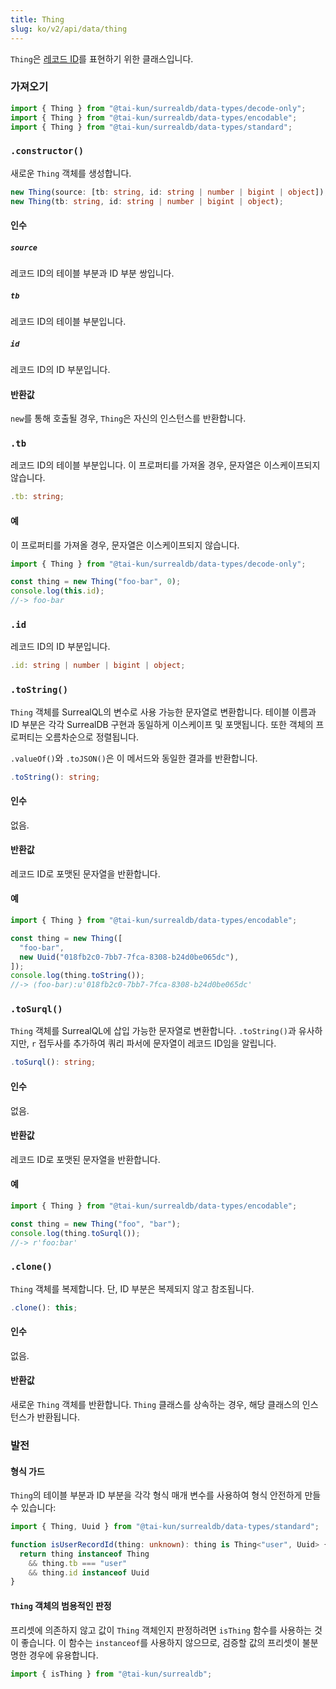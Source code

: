 ```yaml
---
title: Thing
slug: ko/v2/api/data/thing
---
```



`Thing`은 [레코드 ID](https://surrealdb.com/docs/surrealql/datamodel/ids)를 표현하기 위한 클래스입니다.

### 가져오기

```ts
import { Thing } from "@tai-kun/surrealdb/data-types/decode-only";
import { Thing } from "@tai-kun/surrealdb/data-types/encodable";
import { Thing } from "@tai-kun/surrealdb/data-types/standard";
```

### `.constructor()`

새로운 `Thing` 객체를 생성합니다.

```ts
new Thing(source: [tb: string, id: string | number | bigint | object]);
new Thing(tb: string, id: string | number | bigint | object);
```

#### 인수

##### `source`

레코드 ID의 테이블 부분과 ID 부분 쌍입니다.

##### `tb`

레코드 ID의 테이블 부분입니다.

##### `id`

레코드 ID의 ID 부분입니다.

#### 반환값

`new`를 통해 호출될 경우, `Thing`은 자신의 인스턴스를 반환합니다.

### `.tb` <Badge variant="instance" /><Badge variant="property" /><Badge variant="decodeonly" />

레코드 ID의 테이블 부분입니다. 이 프로퍼티를 가져올 경우, 문자열은 이스케이프되지 않습니다.

```ts
.tb: string;
```

#### 예

이 프로퍼티를 가져올 경우, 문자열은 이스케이프되지 않습니다.

```ts
import { Thing } from "@tai-kun/surrealdb/data-types/decode-only";

const thing = new Thing("foo-bar", 0);
console.log(this.id);
//-> foo-bar
```

### `.id` <Badge variant="instance" /><Badge variant="property" /><Badge variant="decodeonly" />

레코드 ID의 ID 부분입니다.

```ts
.id: string | number | bigint | object;
```

### `.toString()` <Badge variant="instance" /><Badge variant="method" /><Badge variant="encodable" />

`Thing` 객체를 SurrealQL의 변수로 사용 가능한 문자열로 변환합니다. 테이블 이름과 ID 부분은 각각 SurrealDB 구현과 동일하게 이스케이프 및 포맷됩니다. 또한 객체의 프로퍼티는 오름차순으로 정렬됩니다.

`.valueOf()`와 `.toJSON()`은 이 메서드와 동일한 결과를 반환합니다.

```ts
.toString(): string;
```

#### 인수

없음.

#### 반환값

레코드 ID로 포맷된 문자열을 반환합니다.

#### 예

```ts
import { Thing } from "@tai-kun/surrealdb/data-types/encodable";

const thing = new Thing([
  "foo-bar",
  new Uuid("018fb2c0-7bb7-7fca-8308-b24d0be065dc"),
]);
console.log(thing.toString());
//-> ⟨foo-bar⟩:u'018fb2c0-7bb7-7fca-8308-b24d0be065dc'
```

### `.toSurql()` <Badge variant="instance" /><Badge variant="method" /><Badge variant="encodable" />

`Thing` 객체를 SurrealQL에 삽입 가능한 문자열로 변환합니다. `.toString()`과 유사하지만, `r` 접두사를 추가하여 쿼리 파서에 문자열이 레코드 ID임을 알립니다.

```ts
.toSurql(): string;
```

#### 인수

없음.

#### 반환값

레코드 ID로 포맷된 문자열을 반환합니다.

#### 예

```ts
import { Thing } from "@tai-kun/surrealdb/data-types/encodable";

const thing = new Thing("foo", "bar");
console.log(thing.toSurql());
//-> r'foo:bar'
```

### `.clone()` <Badge variant="instance" /><Badge variant="method" /><Badge variant="standard" />

`Thing` 객체를 복제합니다. 단, ID 부분은 복제되지 않고 참조됩니다.

```ts
.clone(): this;
```

#### 인수

없음.

#### 반환값

새로운 `Thing` 객체를 반환합니다. `Thing` 클래스를 상속하는 경우, 해당 클래스의 인스턴스가 반환됩니다.

### 발전

#### 형식 가드

`Thing`의 테이블 부분과 ID 부분을 각각 형식 매개 변수를 사용하여 형식 안전하게 만들 수 있습니다:

```ts
import { Thing, Uuid } from "@tai-kun/surrealdb/data-types/standard";

function isUserRecordId(thing: unknown): thing is Thing<"user", Uuid> {
  return thing instanceof Thing
    && thing.tb === "user"
    && thing.id instanceof Uuid
}
```

#### `Thing` 객체의 범용적인 판정

프리셋에 의존하지 않고 값이 `Thing` 객체인지 판정하려면 `isThing` 함수를 사용하는 것이 좋습니다. 이 함수는 `instanceof`를 사용하지 않으므로, 검증할 값의 프리셋이 불분명한 경우에 유용합니다.

```ts
import { isThing } from "@tai-kun/surrealdb";
```

